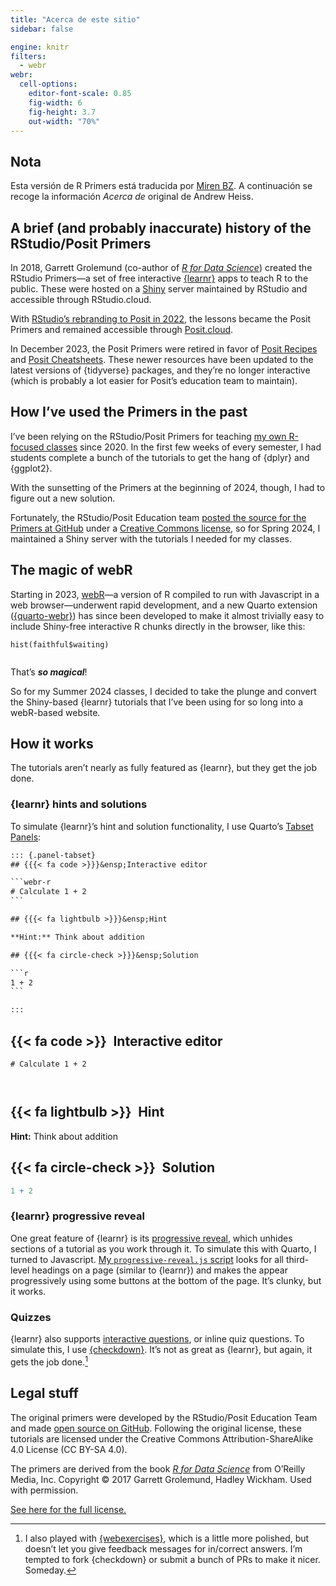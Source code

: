 ```yaml
---
title: "Acerca de este sitio"
sidebar: false

engine: knitr
filters:
  - webr
webr:
  cell-options:
    editor-font-scale: 0.85
    fig-width: 6
    fig-height: 3.7
    out-width: "70%"
---
```


:::{.callout-note}
## Nota
Esta versión de R Primers está traducida por [Miren BZ](https://miren.bz). A continuación se recoge la información _Acerca de_ original de Andrew Heiss.
:::


## A brief (and probably inaccurate) history of the RStudio/Posit Primers

In 2018, Garrett Grolemund (co-author of [*R for Data Science*](https://r4ds.had.co.nz/)) created the RStudio Primers—a set of free interactive [{learnr}](https://rstudio.github.io/learnr/) apps to teach R to the public. These were hosted on a [Shiny](https://shiny.posit.co/) server maintained by RStudio and accessible through RStudio.cloud.

With [RStudio's rebranding to Posit in 2022](https://posit.co/blog/rstudio-is-becoming-posit/), the lessons became the Posit Primers and remained accessible through [Posit.cloud](https://posit.cloud/).

In December 2023, the Posit Primers were retired in favor of [Posit Recipes](https://posit.cloud/learn/recipes) and [Posit Cheatsheets](https://posit.co/resources/cheatsheets/). These newer resources have been updated to the latest versions of {tidyverse} packages, and they're no longer interactive (which is probably a lot easier for Posit's education team to maintain).

## How I've used the Primers in the past

I've been relying on the RStudio/Posit Primers for teaching [my own R-focused classes](https://www.andrewheiss.com/teaching/) since 2020. In the first few weeks of every semester, I had students complete a bunch of the tutorials to get the hang of {dplyr} and {ggplot2}.

With the sunsetting of the Primers at the beginning of 2024, though, I had to figure out a new solution.

Fortunately, the RStudio/Posit Education team [posted the source for the Primers at GitHub](https://github.com/rstudio-education/primers) under a [Creative Commons license](https://github.com/rstudio-education/primers/blob/master/LICENSE.md), so for Spring 2024, I maintained a Shiny server with the tutorials I needed for my classes.

## The magic of webR

Starting in 2023, [webR](https://docs.r-wasm.org/webr/latest/)—a version of R compiled to run with Javascript in a web browser—underwent rapid development, and a new Quarto extension ([{quarto-webr}](https://quarto-webr.thecoatlessprofessor.com/)) has since been developed to make it almost trivially easy to include Shiny-free interactive R chunks directly in the browser, like this:

```webr-r
hist(faithful$waiting)


```

That's ***so magical***!

So for my Summer 2024 classes, I decided to take the plunge and convert the Shiny-based {learnr} tutorials that I've been using for so long into a webR-based website.

## How it works 

The tutorials aren't nearly as fully featured as {learnr}, but they get the job done.

### {learnr} hints and solutions

To simulate {learnr}'s hint and solution functionality, I use Quarto's [Tabset Panels](https://quarto.org/docs/interactive/layout.html#tabset-panel):

````default
::: {.panel-tabset}
## {{{< fa code >}}}&ensp;Interactive editor

```webr-r
# Calculate 1 + 2
```

## {{{< fa lightbulb >}}}&ensp;Hint

**Hint:** Think about addition

## {{{< fa circle-check >}}}&ensp;Solution

```r
1 + 2
```

:::
````

::: {.panel-tabset}
## {{< fa code >}}&ensp;Interactive editor

```webr-r
# Calculate 1 + 2



```

## {{< fa lightbulb >}}&ensp;Hint

**Hint:** Think about addition

## {{< fa circle-check >}}&ensp;Solution

```r
1 + 2
```

:::

### {learnr} progressive reveal

One great feature of {learnr} is its [progressive reveal](https://rstudio.github.io/learnr/articles/exercises.html#progressive-reveal), which unhides sections of a tutorial as you work through it. To simulate this with Quarto, I turned to Javascript. [My `progressive-reveal.js` script](https://github.com/andrewheiss/r-primers/blob/main/js/progressive-reveal.js) looks for all third-level headings on a page (similar to {learnr}) and makes the appear progressively using some buttons at the bottom of the page. It's clunky, but it works.

### Quizzes

{learnr} also supports [interactive questions](https://rstudio.github.io/learnr/articles/questions.html), or inline quiz questions. To simulate this, I use [{checkdown}](https://agricolamz.github.io/checkdown/). It's not as great as {learnr}, but again, it gets the job done.^[I also played with [{webexercises}](https://psyteachr.github.io/webexercises/articles/webexercises.html), which is a little more polished, but doesn't let you give feedback messages for in/correct answers. I'm tempted to fork {checkdown} or submit a bunch of PRs to make it nicer. Someday.]

## Legal stuff

The original primers were developed by the RStudio/Posit Education Team and made [open source on GitHub](https://github.com/rstudio-education/primers). Following the original license, these tutorials are licensed under the Creative Commons Attribution-ShareAlike 4.0 License (CC BY-SA 4.0).

The primers are derived from the book [*R for Data Science*](https://r4ds.had.co.nz/) from O'Reilly Media, Inc. Copyright © 2017 Garrett Grolemund, Hadley Wickham. Used with permission.

[See here for the full license.](https://github.com/mirenbz/r-primers/blob/main/LICENSE.md)
